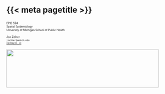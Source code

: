 ## {{< meta pagetitle >}}

<div class="paddeddiv">
  <p style="font-size:0.5em; text-align: left;">
      EPID 594  
      Spatial Epidemiology  
      University of Michigan School of Public Health
      <br><br>
      Jon Zelner  
      `jzelner@umich.edu`  
      [`epibayes.io`](https://epibayes.io) 
    </p>
</div>

![](/images/epid_logo.png){.absolute bottom=0 right=50 width="400" height="100"}
